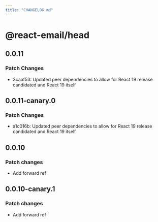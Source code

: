 ```yaml
---
title: "CHANGELOG.md"
---
```


# @react-email/head

## 0.0.11

### Patch Changes

- 3caaf53: Updated peer dependencies to allow for React 19 release candidated and React 19 itself

## 0.0.11-canary.0

### Patch Changes

- a1c016b: Updated peer dependencies to allow for React 19 release candidated and React 19 itself

## 0.0.10

### Patch changes

- Add forward ref

## 0.0.10-canary.1

### Patch changes

- Add forward ref
